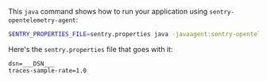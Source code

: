 This `java` command shows how to run your application using `sentry-opentelemetry-agent`:

```bash
SENTRY_PROPERTIES_FILE=sentry.properties java -javaagent:sentry-opentelemetry-agent-{{@inject packages.version('sentry.java.opentelemetry-agent') }}.jar -jar your-application.jar
```

Here's the `sentry.properties` file that goes with it:

```properties {filename:sentry.properties}
dsn=___DSN___
traces-sample-rate=1.0
```
